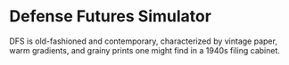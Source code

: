 
<Meta title="Products / Defense Futures Simulator" />

# Defense Futures Simulator

DFS is old-fashioned and contemporary, characterized by vintage paper, warm gradients, and grainy prints one might find in a 1940s filing cabinet.
